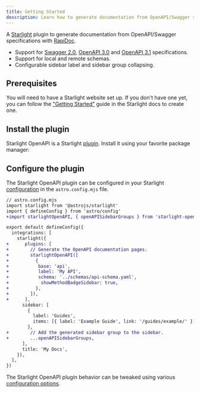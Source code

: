 ```yaml
---
title: Getting Started
description: Learn how to generate documentation from OpenAPI/Swagger specifications using the Starlight OpenAPI plugin.
---
```



A [Starlight](https://starlight.astro.build) plugin to generate documentation from OpenAPI/Swagger specifications with [RapiDoc](https://rapidocweb.com/).

- Support for [Swagger 2.0](https://swagger.io/specification/v2/), [OpenAPI 3.0](https://swagger.io/specification/v3/) and [OpenAPI 3.1](https://swagger.io/specification/) specifications.
- Support for local and remote schemas.
- Configurable sidebar label and sidebar group collapsing.

## Prerequisites

You will need to have a Starlight website set up.
If you don't have one yet, you can follow the ["Getting Started"](https://starlight.astro.build/getting-started) guide in the Starlight docs to create one.

## Install the plugin

Starlight OpenAPI is a Starlight [plugin](https://starlight.astro.build/reference/plugins/).
Install it using your favorite package manager:

<PackageManagers pkg="starlight-openapi-rapidoc" />

## Configure the plugin

The Starlight OpenAPI plugin can be configured in your Starlight [configuration](https://starlight.astro.build/reference/configuration/#plugins) in the `astro.config.mjs` file.

```diff lang="js"
// astro.config.mjs
import starlight from '@astrojs/starlight'
import { defineConfig } from 'astro/config'
+import starlightOpenAPI, { openAPISidebarGroups } from 'starlight-openapi-rapidoc'

export default defineConfig({
  integrations: [
    starlight({
+      plugins: [
+        // Generate the OpenAPI documentation pages.
+        starlightOpenAPI([
+          {
+           base: 'api',
+           label: 'My API',
+           schema: '../schemas/api-schema.yaml',
+            showMethodBadgeSidebar: true,
+          },
+        ]),
+      ],
      sidebar: [
        {
          label: 'Guides',
          items: [{ label: 'Example Guide', link: '/guides/example/' }],
        },
+        // Add the generated sidebar group to the sidebar.
+        ...openAPISidebarGroups,
      ],
      title: 'My Docs',
    }),
  ],
})
```

The Starlight OpenAPI plugin behavior can be tweaked using various [configuration options](/configuration).
